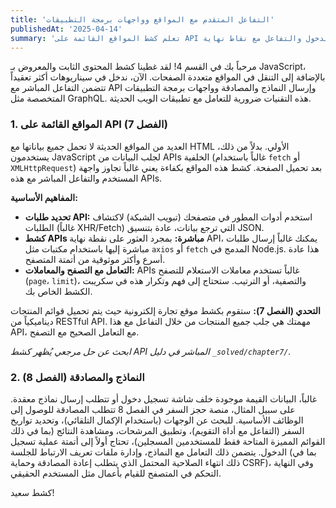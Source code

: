 ```yaml
---
title: 'التفاعل المتقدم مع المواقع وواجهات برمجة التطبيقات'
publishedAt: '2025-04-14'
summary: 'تعلم كشط المواقع القائمة على API والتعامل مع النماذج وتسجيلات الدخول والتفاعل مع نقاط نهاية GraphQL.'
---
```


مرحباً بك في القسم 4! لقد غطينا كشط المحتوى الثابت والمعروض بـ JavaScript، بالإضافة إلى التنقل في المواقع متعددة الصفحات. الآن، ندخل في سيناريوهات أكثر تعقيداً تتضمن التفاعل المباشر مع API وإرسال النماذج والمصادقة وواجهات برمجة التطبيقات المتخصصة مثل GraphQL. هذه التقنيات ضرورية للتعامل مع تطبيقات الويب الحديثة.

### 1. المواقع القائمة على API (الفصل 7)

العديد من المواقع الحديثة لا تحمل جميع بياناتها مع HTML الأولي. بدلاً من ذلك، يستخدمون JavaScript لجلب البيانات من APIs الخلفية (غالباً باستخدام `fetch` أو `XMLHttpRequest`) بعد تحميل الصفحة. كشط هذه المواقع بكفاءة يعني غالباً تجاوز واجهة المستخدم والتفاعل المباشر مع هذه APIs.

**المفاهيم الأساسية:**

*   **تحديد طلبات API:** استخدم أدوات المطور في متصفحك (تبويب الشبكة) لاكتشاف الطلبات (غالباً XHR/Fetch) التي ترجع بيانات، عادة بتنسيق JSON.
*   **كشط APIs مباشرة:** بمجرد العثور على نقطة نهاية API، يمكنك غالباً إرسال طلبات مباشرة إليها باستخدام مكتبات مثل `axios` أو `fetch` المدمج في Node.js. هذا عادة أسرع وأكثر موثوقية من أتمتة المتصفح.
*   **التعامل مع التصفح والمعاملات:** APIs غالباً تستخدم معاملات الاستعلام للتصفح (`page`، `limit`)، والتصفية، أو الترتيب. ستحتاج إلى فهم وتكرار هذه في سكريبت الكشط الخاص بك.

**التحدي (الفصل 7):** ستقوم بكشط موقع تجارة إلكترونية حيث يتم تحميل قوائم المنتجات ديناميكياً من RESTful API. مهمتك هي جلب جميع المنتجات من خلال التفاعل مع هذا API، مع التعامل الصحيح مع التصفح.

*ابحث عن حل مرجعي يُظهر كشط API المباشر في دليل `_solved/chapter7/`.*

### 2. النماذج والمصادقة (الفصل 8)

غالباً، البيانات القيمة موجودة خلف شاشة تسجيل دخول أو تتطلب إرسال نماذج معقدة. على سبيل المثال، منصة حجز السفر في الفصل 8 تتطلب المصادقة للوصول إلى الوظائف الأساسية. للبحث عن الوجهات (باستخدام الإكمال التلقائي)، وتحديد تواريخ السفر (التفاعل مع أداة التقويم)، وتطبيق المرشحات، ومشاهدة النتائج (بما في ذلك القوائم المميزة المتاحة فقط للمستخدمين المسجلين)، تحتاج أولاً إلى أتمتة عملية تسجيل الدخول. يتضمن ذلك التعامل مع النماذج، وإدارة ملفات تعريف الارتباط للجلسة (بما في ذلك انتهاء الصلاحية المحتمل الذي يتطلب إعادة المصادقة وحماية CSRF)، وفي النهاية التحكم في المتصفح للقيام بأعمال مثل المستخدم الحقيقي.

كشط سعيد!